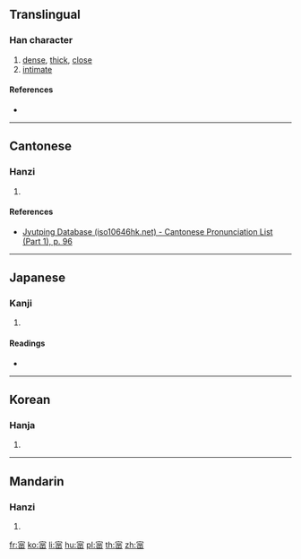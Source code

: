 {{also|密}}
==Translingual==

===Han character===
{{Han char|rn=40|rad=宀|as=07|sn=10|four=|canj=JECU}}

# [[dense]], [[thick]], [[close]]
# [[intimate]]

====References====
* {{Han ref|kx=0287.101|dkj=07190|hdz=20936.040|uh=5BBB|ud=23483}}

----

==Cantonese==

===Hanzi===
{{yue-hanzi|jyut=[[mat6]]|y=mat6}}

# {{defn|lang=yue|sort=宀07}}

====References====
* [http://www.iso10646hk.net/jp/document/download.jsp Jyutping Database (iso10646hk.net) - Cantonese Pronunciation List (Part 1), p. 96]

----

==Japanese==

===Kanji===
{{ja-kanji|grade=|rs=宀07}}

# {{defn|lang=ja|sort=宀07}}

====Readings====
* {{ja-readings|on=[[みつ]] (mitsu)|kun=[[しげし]] (shigeshi), [[ひそか]] (hisoka), [[ひそかに]] (hisokani)}}

----

==Korean==

===Hanja===
{{ko-hanja|hangeul=밀|rv=mil|mr=mil}}

# {{defn|lang=ko|sort=宀07}}

----

==Mandarin==

===Hanzi===
{{cmn-hanzi|pin=[[mì]] ([[mi4]])|wg=mi<sup>4</sup>}}

# {{defn|lang=cmn|sort=宀07}}

[[fr:宻]]
[[ko:宻]]
[[li:宻]]
[[hu:宻]]
[[pl:宻]]
[[th:宻]]
[[zh:宻]]